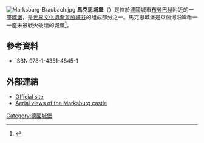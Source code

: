 [[File:Marksburg-Braubach.jpg|thumb]]
'''馬克思城堡'''（{{lang-de|Marksburg}}）是位於[[德國|德國]]城市[[布勞巴赫|布勞巴赫]]附近的一座[[城堡|城堡]]，是[[世界文化遺產|世界文化遺產]][[萊茵峽谷|萊茵峽谷]]的组成部分之一。馬克思城堡是萊茵河沿岸唯一一座未被戰火破壞的城堡<ref>{{cite web|url=http://www.marksburg.de/frame.htm|date=February 6, 2015|title=''Die Marksburg – ein einzigartiges Baudenkmal''|language=de|deadurl=yes|archiveurl=https://web.archive.org/web/20150210113751/http://www.marksburg.de/frame.htm|archivedate=2015-02-10}}</ref>。
==參考資料==
{{reflist}}
* {{cite book | last=de Fabianis | first=Valeria, ed. | title=Castles of the World | location=New York | publisher= Metro Books | year=2013}} ISBN 978-1-4351-4845-1
==外部連結==
{{commons|Marksburg|Marksburg}}
*[https://web.archive.org/web/20061205030528/http://www.marksburg.de/default.htm Official site]
*[http://www.skylarkviews.com/rhine/marksburg.html Aerial views of the Marksburg castle] {{Wayback|url=http://www.skylarkviews.com/rhine/marksburg.html |date=20190309120947 }}
{{coord|50|16|18.50|N|7|38|57.00|E|region:DE_type:city|display=title}}
{{normdaten}}
[[Category:德國城堡|Category:德國城堡]]
{{欧洲建筑小作品}}